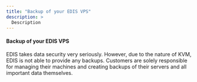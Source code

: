 ```yaml
---
title: "Backup of your EDIS VPS"
description: >
  Description
---
```


#### Backup of your EDIS VPS

EDIS takes data security very seriously. However, due to the nature of KVM, EDIS is not able to provide any backups. Customers are solely responsible for managing their machines and creating backups of their servers and all important data themselves.